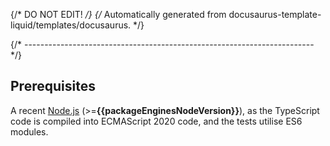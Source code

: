 {/* DO NOT EDIT! */}
{/* Automatically generated from docusaurus-template-liquid/templates/docusaurus. */}

{/* ------------------------------------------------------------------------ */}

## Prerequisites

A recent [Node.js](https://nodejs.org) (>=**{{packageEnginesNodeVersion}}**),
as the TypeScript code
is compiled into ECMAScript 2020 code, and the tests utilise ES6 modules.
